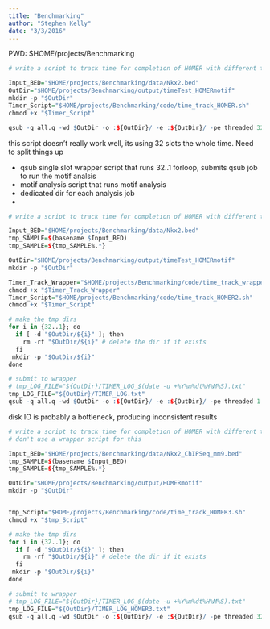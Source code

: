 ```yaml
---
title: "Benchmarking"
author: "Stephen Kelly"
date: "3/3/2016"
---
```

PWD: $HOME/projects/Benchmarking
```r
# write a script to track time for completion of HOMER with different thread numbers

Input_BED="$HOME/projects/Benchmarking/data/Nkx2.bed"
OutDir="$HOME/projects/Benchmarking/output/timeTest_HOMERmotif"
mkdir -p "$OutDir"
Timer_Script="$HOME/projects/Benchmarking/code/time_track_HOMER.sh"
chmod +x "$Timer_Script"

qsub -q all.q -wd $OutDir -o :${OutDir}/ -e :${OutDir}/ -pe threaded 32 "$Timer_Script" "${OutDir}" "${Input_BED}" 

```

this script doesn't really work well, its using 32 slots the whole time. Need to split things up

- qsub single slot wrapper script that runs 32..1 forloop, submits qsub job to run the motif analsis
- motif analysis script that runs motif analysis 
- dedicated dir for each analysis job
- 



```r
# write a script to track time for completion of HOMER with different thread numbers

Input_BED="$HOME/projects/Benchmarking/data/Nkx2.bed"
tmp_SAMPLE=$(basename $Input_BED)
tmp_SAMPLE=${tmp_SAMPLE%.*}

OutDir="$HOME/projects/Benchmarking/output/timeTest_HOMERmotif"
mkdir -p "$OutDir"

Timer_Track_Wrapper="$HOME/projects/Benchmarking/code/time_track_wrapper.sh"
chmod +x "$Timer_Track_Wrapper"
Timer_Script="$HOME/projects/Benchmarking/code/time_track_HOMER2.sh"
chmod +x "$Timer_Script"

# make the tmp dirs
for i in {32..1}; do
  if [ -d "$OutDir/${i}" ]; then
    rm -rf "$OutDir/${i}" # delete the dir if it exists
  fi
 mkdir -p "$OutDir/${i}"
done

# submit to wrapper 
# tmp_LOG_FILE="${OutDir}/TIMER_LOG_$(date -u +%Y%m%dt%H%M%S).txt"
tmp_LOG_FILE="${OutDir}/TIMER_LOG.txt"
qsub -q all.q -wd $OutDir -o :${OutDir}/ -e :${OutDir}/ -pe threaded 1 "$Timer_Track_Wrapper" "${OutDir}" "${Input_BED}" "$Timer_Script" "$tmp_LOG_FILE"

```

disk IO is probably a bottleneck, producing inconsistent results



```r
# write a script to track time for completion of HOMER with different thread numbers
# don't use a wrapper script for this

Input_BED="$HOME/projects/Benchmarking/data/Nkx2_ChIPSeq_mm9.bed"
tmp_SAMPLE=$(basename $Input_BED)
tmp_SAMPLE=${tmp_SAMPLE%.*}

OutDir="$HOME/projects/Benchmarking/output/HOMERmotif"
mkdir -p "$OutDir"


tmp_Script="$HOME/projects/Benchmarking/code/time_track_HOMER3.sh"
chmod +x "$tmp_Script"

# make the tmp dirs
for i in {32..1}; do
  if [ -d "$OutDir/${i}" ]; then
    rm -rf "$OutDir/${i}" # delete the dir if it exists
  fi
 mkdir -p "$OutDir/${i}"
done

# submit to wrapper 
# tmp_LOG_FILE="${OutDir}/TIMER_LOG_$(date -u +%Y%m%dt%H%M%S).txt"
tmp_LOG_FILE="${OutDir}/TIMER_LOG_HOMER3.txt"
qsub -q all.q -wd $OutDir -o :${OutDir}/ -e :${OutDir}/ -pe threaded 32 "$tmp_Script" "${OutDir}" "${Input_BED}" "$tmp_LOG_FILE"

```









